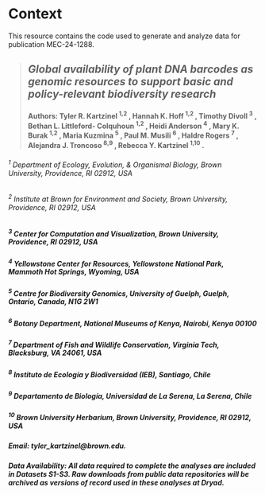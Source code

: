 # Context {.unnumbered}

This resource contains the code used to generate and analyze data for publication MEC-24-1288.

> ## *Global availability of plant DNA barcodes as genomic resources to support basic and policy-relevant biodiversity research*
>
> #### **Authors:** Tyler R. Kartzinel ^1,2^ , Hannah K. Hoff ^1,2^ , Timothy Divoll ^3^ , Bethan L. Littleford- Colquhoun ^1,2^ , Heidi Anderson ^4^ , Mary K. Burak ^1,2^ , Maria Kuzmina ^5^ , Paul M. Musili ^6^ , Haldre Rogers ^7^ , Alejandra J. Troncoso ^8,9^ , Rebecca Y. Kartzinel ^1,10^ .

###### ^1^ Department of Ecology, Evolution, & Organismal Biology, Brown University, Providence, RI 02912, USA

###### ^2^ Institute at Brown for Environment and Society, Brown University, Providence, RI 02912, USA

##### ^3^ Center for Computation and Visualization, Brown University, Providence, RI 02912, USA

##### ^4^ Yellowstone Center for Resources, Yellowstone National Park, Mammoth Hot Springs, Wyoming, USA

##### ^5^ Centre for Biodiversity Genomics, University of Guelph, Guelph, Ontario, Canada, N1G 2W1

##### ^6^ Botany Department, National Museums of Kenya, Nairobi, Kenya 00100

##### ^7^ Department of Fish and Wildlife Conservation, Virginia Tech, Blacksburg, VA 24061, USA

##### ^8^ Instituto de Ecología y Biodiversidad (IEB), Santiago, Chile

##### ^9^ Departamento de Biología, Universidad de La Serena, La Serena, Chile

##### ^10^ Brown University Herbarium, Brown University, Providence, RI 02912, USA

##### **Email:** tyler_kartzinel\@brown.edu.

##### **Data Availability:** All data required to complete the analyses are included in Datasets S1-S3. Raw downloads from public data repositories will be archived as versions of record used in these analyses at Dryad.
